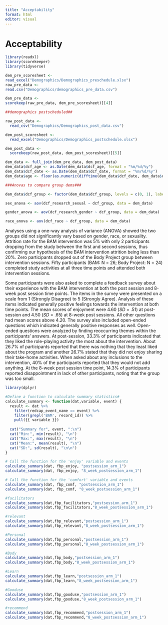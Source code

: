 ```yaml
---
title: "Acceptability"
format: html
editor: visual
---
```


# Acceptability

```r
library(readxl)
library(scorekeeper)
library(tidyverse)

dem_pre_scoresheet <-
read_excel("Demographics/Demographics_preschedule.xlsx")
raw_pre_data <-
read.csv("Demographics/demographics_pre_data.csv")

dem_pre_data <-
scorekeep(raw_pre_data, dem_pre_scoresheet)[[4]] 
```

```r
##demographics postscheduled##

raw_post_data <-
  read_csv("Demographics/Demographics_post_data.csv")

dem_post_scoresheet <-
  read_excel("Demographics/Demographics_postschedule.xlsx")

dem_post_data <-
  scorekeep(raw_post_data, dem_post_scoresheet)[[5]]
```

```r
dem_data <- full_join(dem_pre_data, dem_post_data)
dem_data$dcf_age <- as.Date(dem_data$dcf_age, format = "%m/%d/%y")
dem_data$dcf_date <- as.Date(dem_data$dcf_date, format = "%m/%d/%y")
dem_data$age <- floor(as.numeric(difftime(dem_data$dcf_date, dem_data$dcf_age, units = "days")) / 365.25)
```

```r
###Anovas to compare group dems###

dem_data$dcf_group <- factor(dem_data$dcf_group, levels = c(0, 1), labels = c("Body Project", "BAM"))

sex_anova <- aov(dcf_research_sexual ~ dcf_group, data = dem_data)

gender_anova <- aov(dcf_research_gender ~ dcf_group, data = dem_data)

race_anova <- aov(dcf_race ~ dcf_group, data = dem_data)
```

Analyses using a one-way analysis of variance (ANOVA) showed the two groups did not significantly vary based on gender, race, or sexuality. Attrition rate for the BAM intervention was 5% with only 2 participants dropping from the study between the first and second sessions, thus confirming our hypothesis of the BAM intervention attrition being less than 20%. Zero participants dropped out of the Body Project group between intervention sessions. Fifty participants (BAM: N = 26; Body Project: N = 24) completed study activities at all three time points and attended both intervention sessions.

Some participants were also asked to complete a feedback survey about their experience with the BAM intervention at both the post session and 8-week post session time points. The items in the survey were presented on a scale from 1 (Strongly Disagree) to 5 (Strongly Agree). Analysis of these items indicated generally positive feelings towards the intervention at both time points. The mean scores of enjoyment were 4.60 (*SD* = .51) at post-session and 4.50 (*SD* = .65) at 8-week post sessions. All other questions had mean scores above 4.20. The survey also included open-ended questions which indicated generally positive responses as well. Open-ended questions were analyzed by finding reoccurring themes within the participants' answers. At post-session, 33.3% of participants indicated that they liked the role-playing activity the most about the intervention. About 26.7% of participants reported that there was nothing that they least liked about the program and another 26.7% stated that they did not enjoy sharing their take-home activities. When asked about any inclusions to the intervention, 40% of the participants reported that they would not add anything. At the 8-week post session time point, 14.3% of participants reported disappointment in lack of other participants, noting that the group was too small.

```r
library(dplyr)

#Define a function to calculate summary statistics#
calculate_summary <- function(dat,variable, event) {
  result <- dat %>%
    filter(redcap_event_name == event) %>%
    filter(grepl('BAM', record_id)) %>%
    pull({{ variable }})
  
  cat("Summary for", event, ":\n")
  cat("Min:", min(result), "\n")
  cat("Max:", max(result), "\n")
  cat("Mean:", mean(result), "\n")
  cat("SD:", sd(result), "\n\n")
}

# Call the function for the 'enjoy' variable and events
calculate_summary(dat, fbp_enjoy, "postsession_arm_1")
calculate_summary(dat, fbp_enjoy, "8_week_postsession_arm_1")

# Call the function for the 'comfort' variable and events
calculate_summary(dat, fbp_comf, "postsession_arm_1")
calculate_summary(dat, fbp_comf, "8_week_postsession_arm_1")

#facilitators 
calculate_summary(dat,fbp_facilitators,"postsession_arm_1")
calculate_summary(dat,fbp_facilitators,"8_week_postsession_arm_1")

#relevant 
calculate_summary(dat,fbp_relevant,"postsession_arm_1")
calculate_summary(dat,fbp_relevant,"8_week_postsession_arm_1")

#Personal 
calculate_summary(dat,fbp_personal,"postsession_arm_1")
calculate_summary(dat,fbp_personal,"8_week_postsession_arm_1")

#Body
calculate_summary(dat,fbp_body,"postsession_arm_1")
calculate_summary(dat,fbp_body,"8_week_postsession_arm_1")

#Learn
calculate_summary(dat,fbp_learn,"postsession_arm_1")
calculate_summary(dat,fbp_learn,"8_week_postsession_arm_1")

#Gooduse
calculate_summary(dat,fbp_gooduse,"postsession_arm_1")
calculate_summary(dat,fbp_gooduse,"8_week_postsession_arm_1")

#recommend 
calculate_summary(dat,fbp_recommend,"postsession_arm_1")
calculate_summary(dat,fbp_recommend,"8_week_postsession_arm_1")


```

